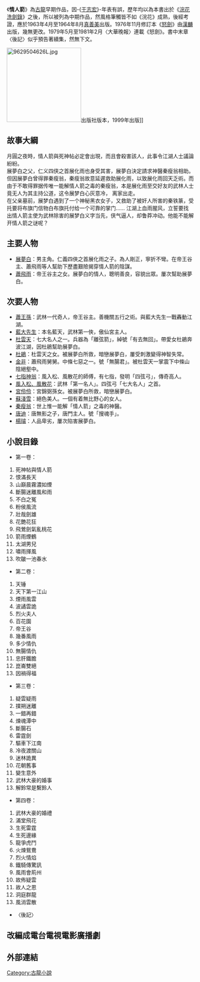 《'''情人箭'''》為[[古龍|古龍]]早期作品，因-{[[于志宏|于志宏]]}-年表有誤，歷年均以為本書出於《[[浣花洗劍錄|浣花洗劍錄]]》之後，所以被列為中期作品，然風格筆觸皆不如《浣花》成熟，後經考證，應於1963年4月至1964年8月[[真善美|真善美]]出版。1976年11月修訂本《[[怒劍|怒劍]]》由[[漢麟|漢麟]]出版，幾無更改。1979年5月至1981年2月〈大華晚報〉連載《怒劍》。書中末章〈後記〉似乎預告著續集，然無下文。

[[File:9629504626L.jpg|200px]]出版社版本，1999年出版]]
==故事大綱==

月圓之夜時，情人箭與死神帖必定會出現，而且會殺害該人，此事令江湖人士議論紛紛。<br />
展夢白之父，仁义四侠之首展化雨也身受其害，展夢白決定請求神醫秦瘦翁相助。<br />
但因展夢白曾得罪秦瘦翁，秦瘦翁故意延遲救助展化雨，以致展化雨回天乏術。而由于不敢得罪据传唯一能解情人箭之毒的秦瘦翁，本是展化雨至交好友的武林人士竟无人为其主持公道，这令展梦白心灰意冷， 离家出走。<br />
在父亲墓前，展梦白遇到了一个神秘黑衣女子，又救助了被奸人所害的秦铁篆，受托要将布旗门信物白布旗托付给一个可靠的掌门……
江湖上血雨腥风，立誓要找出情人箭主使为武林除害的展梦白义字当先，侠气逼人，却鲁莽冲动。他能不能解开情人箭之谜呢？

==主要人物==

*[[展夢白|展夢白]]：男主角。仁義四俠之首展化雨之子。為人剛正，寧折不彎。在帝王谷主、蕭飛雨等人幫助下歷盡艱險揭穿情人箭的陰謀。
*[[蕭飛雨|蕭飛雨]]：帝王谷主之女。展夢白的情人，聰明善良，容貌出眾。屢次幫助展夢白。
==次要人物==
*[[蕭王孫|蕭王孫]]：武林一代奇人，帝王谷主。善機關五行之術。與藍大先生一戰轟動江湖。
*[[藍大先生|藍大先生]]：本名藍天，武林第一俠，傲仙宮主人。
*[[杜雲天|杜雲天]]：七大名人之一。兵器為「離弦箭」，綽號「有去無回」。帶愛女杜鵑奔波江湖，因杜鵑幫助展夢白。
*[[杜鵑|杜鵑]]：杜雲天之女。被展夢白所救，暗戀展夢白，屢受刺激變得神智失常。
*[[金非|金非]]：蕭飛雨舅舅。中條七惡之一。號「無腸君」。被杜雲天一掌震下中條山陰絕壑中。
*[[七指神翁|七指神翁]]：風入松、風散花的師傅，有七指，發明「四弦弓」，傳奇高人。
*[[風入松、風散花|風入松、風散花]]：武林「第一名人」。四弦弓「七大名人」之首。
*[[宮伶伶|宮伶伶]]：宮錦弼孫女。被展夢白所救，暗戀展夢白。
*[[蘇淺雪|蘇淺雪]]：絕色美人。一個有着無比野心的女人。
*[[秦瘦翁|秦瘦翁]]：世上惟一能解「情人箭」之毒的神醫。
*[[唐迪|唐迪]]：唐無影之子，唐門主人。號「搜魂手」。
*[[楊璿|楊璿]]：人品卑劣，屢次陷害展夢白。


==小說目錄==
*第一卷：
#死神帖與情人箭
#恨滿長天
#山巔晨霧濃如煙
#斷腸迷離風和雨
#不白之冤
#粉侯風流
#壯哉劍雄
#花艷花狂
#飛鶯劍氣亂桃花
#箭雨煙鶴
#太湖男兒
#嘯雨揮風
#吹皺一池春水
*第二卷：
#天锤
#天下第一江山
#煙雨風雲
#波譎雲詭
#烈火夫人
#百花園
#帝王谷
#幾番風雨
#多少情仇
#無腸情仇
#忠肝鐵膽
#崑崙雙絕
#因禍得福
*第三卷：
#疑雲疑雨
#撲朔迷離
#一錯再錯
#煉魂潭中
#斷腸石
#雷霆劍
#驅車下江南
#冷夜渡關山
#迷林詭異
#花朝舊事
#變生意外
#武林大豪的婚事
#解鈴常是繫鈴人
*第四卷：
#武林大豪的婚禮
#滿堂飛花
#生死雷霆
#生死邊緣
#龍爭虎鬥
#火煉鴛鴦
#烈火情焰
#鐵騎傳驚訊
#風雨會荊州
#故佈疑雲
#故人之恩
#洞庭群龍
#風消雲散
*〈後記〉

==改編成電台電視電影廣播劇==
==外部連結==

{{古龍作品}}

[[Category:古龍小說|Category:古龍小說]]